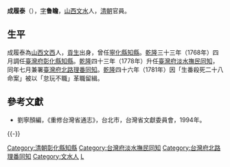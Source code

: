 '''成履泰'''（{{bd|？||？||}}），[[表字|字]]'''鲁瞻'''，[[山西|山西]][[文水|文水]]人，[[清朝|清朝]]官員。

== 生平 ==
成履泰為[[山西|山西]][[文西|文西]]人，[[貢生|貢生]]出身，曾任[[寧化縣|寧化縣]][[知縣|知縣]]。[[乾隆|乾隆]]三十三年（1768年）四月調任[[臺灣府|臺灣府]][[彰化縣|彰化縣]][[知縣|知縣]]。[[乾隆|乾隆]]四十三年（1778年）升任[[臺灣府淡水撫民同知|臺灣府淡水撫民同知]]，同年七月兼署[[臺灣府北路理番同知|臺灣府北路理番同知]]。[[乾隆|乾隆]]四十六年（1781年）因「生番殺死二十八命案」被以「怠玩不職」革職留緝。

==參考文獻==
*劉寧顏編，《重修台灣省通志》，台北市，台灣省文獻委員會，1994年。

{{-}}
{{start box}}
{{s-off}}
{{Succession box|[[韓琮|韓琮]]|[[王執禮_(清朝)|王執禮]]|[[臺灣府|臺灣府]][[彰化縣|彰化縣]][[知縣|知縣]]|<small>乾隆三十三年（1768年）上任</small>}}
{{Succession box|[[王右弼|王右弼]]|[[焦長發|焦長發]]|[[臺灣府淡水撫民同知|臺灣府淡水撫民同知]]|<small>乾隆四十三年（1778年）上任</small>}}
{{Succession box|[[沈榮勳|沈榮勳]]|[[史崧壽|史崧壽]]|[[臺灣府北路理番同知|臺灣府北路理番同知]]|<small>乾隆四十三年（1778年）兼署</small>}}
{{end box}}

{{DEFAULTSORT:Cheng成}}
[[Category:清朝彰化縣知縣|Category:清朝彰化縣知縣]]
[[Category:台灣府淡水撫民同知|Category:台灣府淡水撫民同知]]
[[Category:台灣府北路理番同知|Category:台灣府北路理番同知]]
[[Category:文水人|Category:文水人]]
[[Category:成姓|L]]